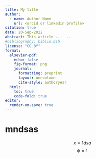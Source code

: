 ```yaml
---
title: My title
author: 
  - name: Author Name
    url: <orcid or linkedin profile>
citation: true
date: 20-Sep-2022
abstract: This article ...  ...
#bibliography: biblio.bib
license: "CC BY"
format:
  elsevier-pdf:
    echo: false
    fig-format: png
    journal:
      formatting: preprint
      layout: onecolumn
      cite-style: authoryear
  html:
    toc: true
    code-fold: true
editor:
  render-on-save: true
---
```


# 
# mndsas

$$x = 1dsa$$
$$\phi = 1$$